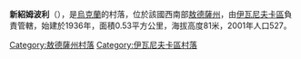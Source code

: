 {{coord|46|51|15|N|30|43|50|E|scale:30000|display=title}}

'''新紹姆波利'''（{{lang-uk|Нові Шомполи}}），是[[烏克蘭|烏克蘭]]的村落，位於該國西南部[[敖德薩州|敖德薩州]]，由[[伊瓦尼夫卡區|伊瓦尼夫卡區]]負責管轄，始建於1936年，面積0.53平方公里，海拔高度81米，2001年人口527。

{{DEFAULTSORT:Нові Шомполи}}
[[Category:敖德薩州村落|Category:敖德薩州村落]]
[[Category:伊瓦尼夫卡區村落|Category:伊瓦尼夫卡區村落]]


{{Odessa-geo-stub}}